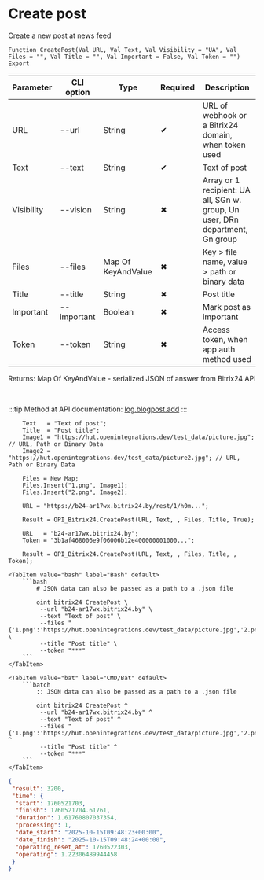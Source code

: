 ﻿---
sidebar_position: 1
description: Create post and other functions to work with Bitrix24 in the Open Integration Package, a free open-source integration library for 1C:Enterprise 8, OneScript and CLI
keywords: [1C, 1С, 1С:Enterprise, 1С:Enterprise 8.3, API, Integration, Services, Exchange, OneScript, CLI, Bitrix24]
---


# Create post
 Create a new post at news feed



`Function CreatePost(Val URL, Val Text, Val Visibility = "UA", Val Files = "", Val Title = "", Val Important = False, Val Token = "") Export`

  | Parameter | CLI option | Type | Required | Description |
  |-|-|-|-|-|
  | URL | --url | String | &#x2714; | URL of webhook or a Bitrix24 domain, when token used |
  | Text | --text | String | &#x2714; | Text of post |
  | Visibility | --vision | String | &#x2716; | Array or 1 recipient: UA all, SGn w. group, Un user, DRn department, Gn group |
  | Files | --files | Map Of KeyAndValue | &#x2716; | Key > file name, value > path or binary data |
  | Title | --title | String | &#x2716; | Post title |
  | Important | --important | Boolean | &#x2716; | Mark post as important |
  | Token | --token | String | &#x2716; | Access token, when app auth method used |

  
  Returns:  Map Of KeyAndValue - serialized JSON of answer from Bitrix24 API

<br/>

:::tip
Method at API documentation: [log.blogpost.add](https://dev.1c-bitrix.ru/rest_help/log/log_blogpost_add.php)
:::
<br/>


```bsl title="1C:Enterprise/OneScript code example"
    Text   = "Text of post";
    Title  = "Post title";
    Image1 = "https://hut.openintegrations.dev/test_data/picture.jpg"; // URL, Path or Binary Data
    Image2 = "https://hut.openintegrations.dev/test_data/picture2.jpg"; // URL, Path or Binary Data

    Files = New Map;
    Files.Insert("1.png", Image1);
    Files.Insert("2.png", Image2);

    URL = "https://b24-ar17wx.bitrix24.by/rest/1/h0m...";

    Result = OPI_Bitrix24.CreatePost(URL, Text, , Files, Title, True);

    URL   = "b24-ar17wx.bitrix24.by";
    Token = "3b1af468006e9f06006b12e400000001000...";

    Result = OPI_Bitrix24.CreatePost(URL, Text, , Files, Title, , Token);
```
 

 <Tabs>
  
    <TabItem value="bash" label="Bash" default>
        ```bash
            # JSON data can also be passed as a path to a .json file
            
            oint bitrix24 CreatePost \
             --url "b24-ar17wx.bitrix24.by" \
             --text "Text of post" \
             --files "{'1.png':'https://hut.openintegrations.dev/test_data/picture.jpg','2.png':'https://hut.openintegrations.dev/test_data/picture2.jpg'}" \
             --title "Post title" \
             --token "***"
        ```
    </TabItem>
  
    <TabItem value="bat" label="CMD/Bat" default>
        ```batch
            :: JSON data can also be passed as a path to a .json file
            
            oint bitrix24 CreatePost ^
             --url "b24-ar17wx.bitrix24.by" ^
             --text "Text of post" ^
             --files "{'1.png':'https://hut.openintegrations.dev/test_data/picture.jpg','2.png':'https://hut.openintegrations.dev/test_data/picture2.jpg'}" ^
             --title "Post title" ^
             --token "***"
        ```
    </TabItem>
</Tabs>


```json title="Result"
{
 "result": 3200,
 "time": {
  "start": 1760521703,
  "finish": 1760521704.61761,
  "duration": 1.61760807037354,
  "processing": 1,
  "date_start": "2025-10-15T09:48:23+00:00",
  "date_finish": "2025-10-15T09:48:24+00:00",
  "operating_reset_at": 1760522303,
  "operating": 1.22306489944458
 }
}
```

